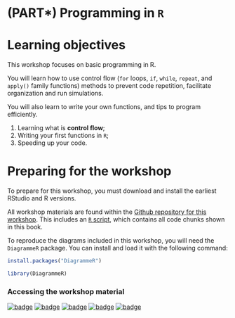 # (PART\*) Programming in `R` {-}

# Learning objectives

This workshop focuses on basic programming in R.

You will learn how to use control flow (`for` loops, `if`, `while`, `repeat`, and `apply()` family functions) methods to prevent code repetition, facilitate organization and run
simulations. 

You will also learn to write your own functions,
and tips to program efficiently.

1.  Learning what is **control flow**;
2.  Writing your first functions in `R`;
3.  Speeding up your code.

# Preparing for the workshop

To prepare for this workshop, you must download and install the earliest RStudio and R versions. 

All workshop materials are found within the [Github repository for this workshop](github.com/QCBSRworkshops/workshop05). This includes an [`R` script](https://qcbsrworkshops.github.io/workshop05/workshop05-en/workshop05-en.R), which contains all code chunks shown in this book.

To reproduce the diagrams included in this workshop, you will need the `DiagrammeR` package. You can install and load it with the following command:

```r
install.packages("DiagrammeR")

library(DiagrammeR)
```

### Accessing the workshop material {-}

[![badge](https://img.shields.io/static/v1?style=for-the-badge&label=repo&message=dev&color=6f42c1&logo=github)](https://github.com/QCBSRworkshops/workshop05) [![badge](https://img.shields.io/static/v1?style=for-the-badge&label=wiki&message=05&logo=wikipedia)](https://wiki.qcbs.ca/r_workshop5) [![badge](https://img.shields.io/static/v1?style=for-the-badge&label=Slides&message=05&color=red&logo=html5)](https://qcbsrworkshops.github.io/workshop05/workshop05-en/workshop05-en.html) [![badge](https://img.shields.io/static/v1?style=for-the-badge&label=Slides&message=05&color=red&logo=adobe-acrobat-reader)](https://qcbsrworkshops.github.io/workshop05/workshop05-en/workshop05-en.pdf) [![badge](https://img.shields.io/static/v1?style=for-the-badge&label=script&message=05&color=2a50b8&logo=r)](https://qcbsrworkshops.github.io/workshop05/workshop05-en/workshop05-en.R)